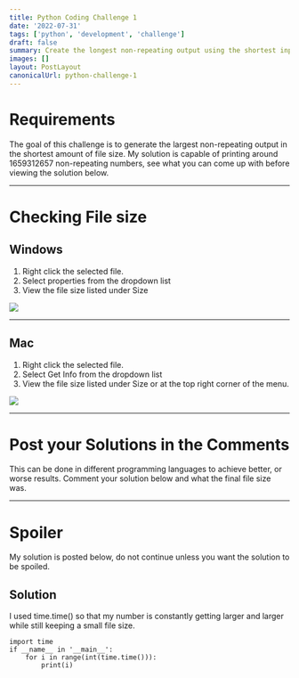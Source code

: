 ```yaml
---
title: Python Coding Challenge 1
date: '2022-07-31'
tags: ['python', 'development', 'challenge']
draft: false
summary: Create the longest non-repeating output using the shortest input.
images: []
layout: PostLayout
canonicalUrl: python-challenge-1
---
```


# Requirements

The goal of this challenge is to generate the largest non-repeating output in the shortest amount of file size.
My solution is capable of printing around 1659312657 non-repeating numbers, see what you can come up with before viewing the solution below.

---

# Checking File size

## Windows

1. Right click the selected file.
2. Select properties from the dropdown list
3. View the file size listed under Size

![](/static/images/python-challenge-1/2.png)

---

## Mac

1. Right click the selected file.
2. Select Get Info from the dropdown list
3. View the file size listed under Size or at the top right corner of the menu.

![](/static/images/python-challenge-1/1.png)

---

# Post your Solutions in the Comments

This can be done in different programming languages to achieve better, or worse results. Comment your solution below and what the final file size was.

---

# Spoiler

My solution is posted below, do not continue unless you want the solution to be spoiled.

## Solution

I used time.time() so that my number is constantly getting larger and larger while still keeping a small file size.

```
import time
if __name__ in '__main__':
    for i in range(int(time.time())):
        print(i)
```
